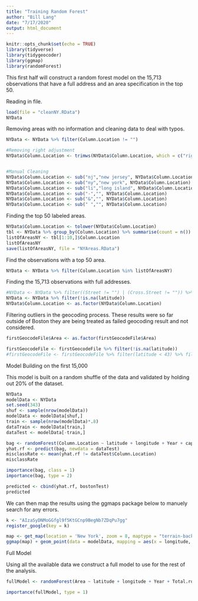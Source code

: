 ```yaml
---
title: "Training Random Forest"
author: "Bill Lang"
date: "7/17/2020"
output: html_document
---
```


```r
knitr::opts_chunk$set(echo = TRUE)
library(tidyverse)
library(tidygeocoder)
library(ggmap)
library(randomForest)
```


This first half will construct a random forest model on the 15,713 observations that have a full address and an area specification in the top 50.

Reading in file.

```r
load(file = "cleanNY.RData")
NYData
```

Removing areas with no information and cleaning data to deal with typos.

```r
NYData <- NYData %>% filter(Column.Location != "") 

#Removing right adjustment
NYData$Column.Location <- trimws(NYData$Column.Location, which = c("right"))


#Manual Cleaning 
NYData$Column.Location <- sub("nj","new jersey", NYData$Column.Location)
NYData$Column.Location <- sub("ny","new york", NYData$Column.Location)
NYData$Column.Location <- sub("li","long island", NYData$Column.Location)
NYData$Column.Location <- sub("-","", NYData$Column.Location)
NYData$Column.Location <- sub("&","", NYData$Column.Location)
NYData$Column.Location <- sub(" ","", NYData$Column.Location)

```




Finding the top 50 labeled areas.

```r
NYData$Column.Location <- tolower(NYData$Column.Location)
tbl <- NYData %>% group_by(Column.Location) %>% summarise(count = n()) %>% arrange(desc(count))
listOfAreasNY <- tbl[1:10,]$Column.Location
listOfAreasNY
save(listOfAreasNY, file = "NYAreas.RData")
```

Find the observations with a top 50 area. 

```r
NYData <- NYData %>% filter(Column.Location %in% listOfAreasNY) 
```

Finding the 15,713 observations with full addresses.

```r
#NYData <- NYData %>% filter((Street != "") | (Cross.Street != "")) %>% filter(Hse.No != "")
NYData <- NYData %>% filter(!is.na(latitude))
NYData$Column.Location <- as.factor(NYData$Column.Location)
```

Filtering outliers in the geocoding process. These results were so far outside of Boston they are being treated as failed geocoding result and not considered.

```r
firstGeocodeFile$Area <- as.factor(firstGeocodeFile$Area)

firstGeocodeFile <- firstGeocodeFile %>% filter(!is.na(latitude))
#firstGeocodeFile <- firstGeocodeFile %>% filter(latitude < 43) %>% filter(latitude > 42) %>% filter(longitude > -71.75)
```

Model Building on the first 15,000

This model is built on a random shuffle of the data and validated by holding out 20% of the dataset. 
 
```r
NYData
modelData <- NYData 
set.seed(343)
shuf <- sample(nrow(modelData))
modelData <- modelData[shuf,]
train <- sample(nrow(modelData)*.8)
dataTrain <- modelData[train,]
dataTest <- modelData[-train,]
```


```r
bag <- randomForest(Column.Location ~ latitude + longitude + Year + capitalizedPrice, data = dataTrain, ntree = 1000, importance = TRUE)
yhat.rf <- predict(bag, newdata = dataTest)
misclassRate <- mean(yhat.rf != dataTest$Column.Location)
misclassRate

importance(bag, class = 1)
importance(bag, type = 2)
```

```r
predicted <- cbind(yhat.rf, bostonTest)
predicted
```

We can then map the results using the ggmaps package below to manuely search for any errors.

```r
k <- "AIzaSyDNMoGGfgl9f5KtGCnp9BegNb7ZDqPu7gg"
register_google(key = k)
```

```r
map <- get_map(location = 'New York', zoom = 8, maptype = "terrain-background", source = 'google', color = 'color')
ggmap(map) + geom_point(data = modelData, mapping = aes(x = longitude, y = latitude, color = factor(Area)), size = 1)
```


Full Model

Using all the available data we construct a full model to use for the rest of the analysis. 

```r
fullModel <- randomForest(Area ~ latitude + longitude + Year + Total.rooms + Price.type + capitalizedPrice, data = firstGeocodeFile, ntree = 1000, mtry = 2, importance = TRUE)
```

```r
importance(fullModel, type = 1)
```





























